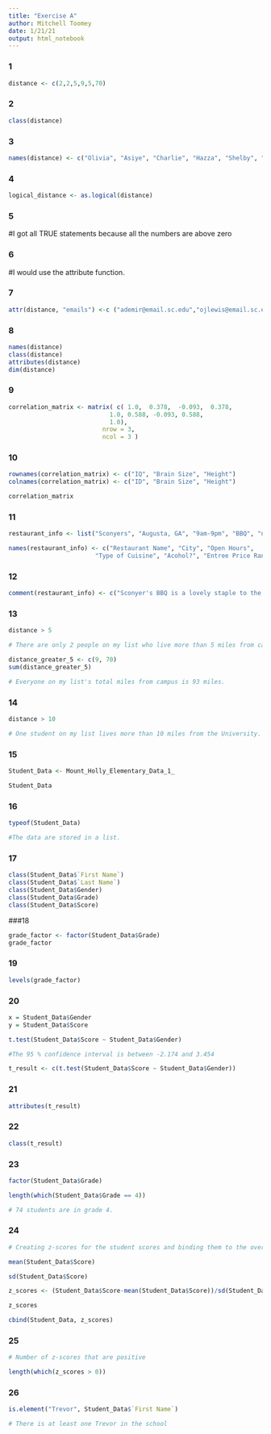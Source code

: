 ```yaml
---
title: "Exercise A"
author: Mitchell Toomey
date: 1/21/21
output: html_notebook
---
```


### 1
```r
distance <- c(2,2,5,9,5,70)
```

### 2
```r
class(distance)
```
### 3
```r
names(distance) <- c("Olivia", "Asiye", "Charlie", "Hazza", "Shelby", "Mitchell")
```

### 4
```r
logical_distance <- as.logical(distance)
```

### 5
#I got all TRUE statements because all the numbers are above zero

### 6
#I would use the attribute function. 

### 7
```r
attr(distance, "emails") <-c ("ademir@email.sc.edu","ojlewis@email.sc.edu", "gonzalsk@email.sc.edu" ,"binhazza@email.sc.edu", "tt12@email.sc.edu", "walterc5@email.sc.edu")
```

### 8
```r
names(distance)
class(distance)
attributes(distance)
dim(distance)
```

### 9
```r
correlation_matrix <- matrix( c( 1.0,  0.378,  -0.093,  0.378,
                            1.0, 0.588, -0.093, 0.588,
                            1.0),
                          nrow = 3,
                          ncol = 3 )
```

### 10
```r
rownames(correlation_matrix) <- c("IQ", "Brain Size", "Height")
colnames(correlation_matrix) <- c("ID", "Brain Size", "Height")

correlation_matrix
```

### 11
```r
restaurant_info <- list("Sconyers", "Augusta, GA", "9am-9pm", "BBQ", "no acohol", "$7-$20")

names(restaurant_info) <- c("Restaurant Name", "City", "Open Hours",
                        "Type of Cuisine", "Acohol?", "Entree Price Range")
```

### 12
```r
comment(restaurant_info) <- c("Sconyer's BBQ is a lovely staple to the city of Augusta. Everytime I go there, I feel right at home!")
```

### 13
```r
distance > 5

# There are only 2 people on my list who live more than 5 miles from campus. 

distance_greater_5 <- c(9, 70)
sum(distance_greater_5)

# Everyone on my list's total miles from campus is 93 miles. 
```

### 14
```r
distance > 10

# One student on my list lives more than 10 miles from the University.
```

### 15
```r
Student_Data <- Mount_Holly_Elementary_Data_1_

Student_Data
```

### 16
```r
typeof(Student_Data)

#The data are stored in a list. 
```

### 17
```r
class(Student_Data$`First Name`)
class(Student_Data$`Last Name`)
class(Student_Data$Gender)
class(Student_Data$Grade)
class(Student_Data$Score)
```

###18
```r
grade_factor <- factor(Student_Data$Grade)
grade_factor
```

### 19
```r
levels(grade_factor)
```

### 20
```r
x = Student_Data$Gender
y = Student_Data$Score

t.test(Student_Data$Score ~ Student_Data$Gender)

#The 95 % confidence interval is between -2.174 and 3.454

t_result <- c(t.test(Student_Data$Score ~ Student_Data$Gender))
```

### 21
```r
attributes(t_result)
```

### 22
```r
class(t_result)
```

### 23
```r
factor(Student_Data$Grade)

length(which(Student_Data$Grade == 4))

# 74 students are in grade 4.
```

### 24
```r
# Creating z-scores for the student scores and binding them to the overall spreadsheet.

mean(Student_Data$Score)

sd(Student_Data$Score)

z_scores <- (Student_Data$Score-mean(Student_Data$Score))/sd(Student_Data$Score)

z_scores

cbind(Student_Data, z_scores)
```

### 25
```r
# Number of z-scores that are positive

length(which(z_scores > 0))
```

### 26
```r
is.element("Trevor", Student_Data$`First Name`)

# There is at least one Trevor in the school 
```

